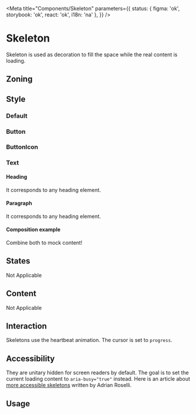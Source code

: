 
<Meta
	title="Components/Skeleton"
	parameters={{
		status: { figma: 'ok', storybook: 'ok', react: 'ok', i18n: 'na' },
	}}
/>

# Skeleton

Skeleton is used as decoration to fill the space while the real content is loading.

## Zoning

## Style

### Default

<Canvas>
	<Story name="default">
		<Skeleton />
	</Story>
</Canvas>

### Button

<Canvas>
	<Story name="Button">
		<StackHorizontal gap="XS" align="center">
			<SkeletonButton />
			<SkeletonButton size="S" />
		</StackHorizontal>
	</Story>
</Canvas>

### ButtonIcon

<Canvas>
	<Story name="ButtonIcon">
		<StackHorizontal gap="XS" align="center">
			<SkeletonButtonIcon />
			<SkeletonButtonIcon size="S" />
			<SkeletonButtonIcon size="XS" />
		</StackHorizontal>
	</Story>
</Canvas>

### Text

#### Heading

It corresponds to any heading element.

<Canvas>
	<Story name="heading">
		<StackVertical gap="XS" align="stretch">
			<SkeletonHeading />
			<SkeletonHeading size="M" />
			<SkeletonHeading size="S" />
		</StackVertical>
	</Story>
</Canvas>

#### Paragraph

It corresponds to any heading element.

<Canvas>
	<Story name="paragraph">
		<StackVertical gap="XS" align="stretch">
			<SkeletonParagraph />
			<SkeletonParagraph size="S" />
		</StackVertical>
	</Story>
</Canvas>

#### Composition example

Combine both to mock content!

<Canvas>
	<Story name="Composition">
		<StackVertical gap="XS" align="stretch">
			<SkeletonHeading />
			<StackVertical gap="XXS">
				<SkeletonParagraph />
				<SkeletonParagraph />
				<SkeletonParagraph />
			</StackVertical>
			<StackHorizontal gap="XS" justify="end">
				<div style={{ width: '50%' }} />
				<StackHorizontal gap="XS" align="center">
					<SkeletonParagraph size="S" />
					<SkeletonButton />
				</StackHorizontal>
			</StackHorizontal>
		</StackVertical>
	</Story>
</Canvas>

## States

Not Applicable

## Content

Not Applicable

## Interaction

Skeletons use the heartbeat animation.
The cursor is set to `progress`.

## Accessibility

They are unitary hidden for screen readers by default.
The goal is to set the current loading content to `aria-busy="true"` instead.
Here is an article about [more accessible skeletons](https://adrianroselli.com/2020/11/more-accessible-skeletons.html) written by Adrian Roselli.

## Usage

